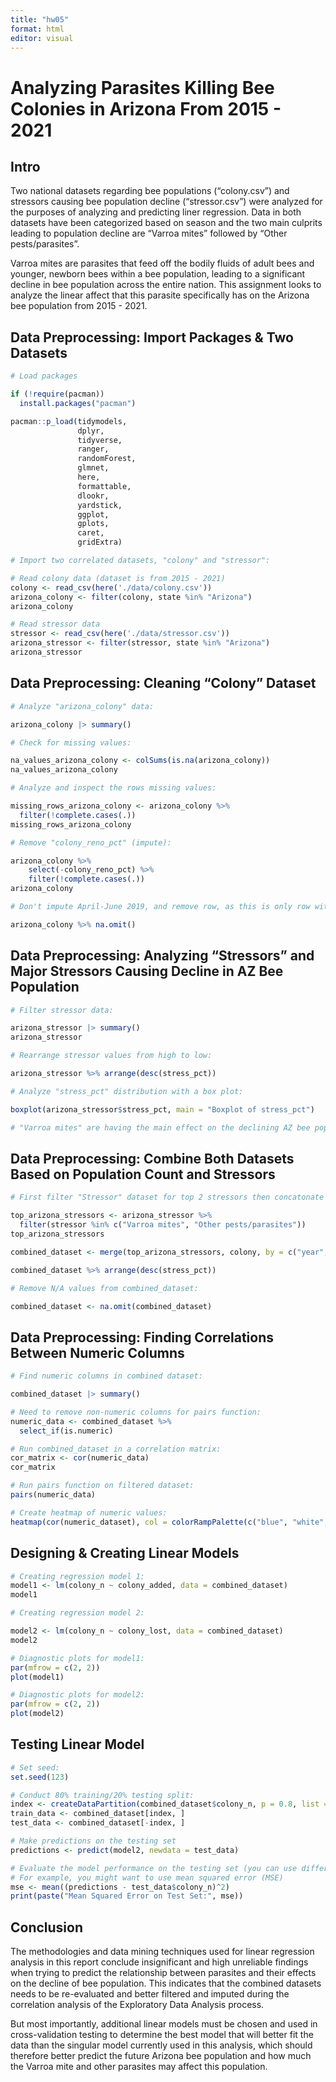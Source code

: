 ```yaml
---
title: "hw05"
format: html
editor: visual
---
```


# Analyzing Parasites Killing Bee Colonies in Arizona From 2015 - 2021

## Intro

Two national datasets regarding bee populations ("colony.csv") and stressors causing bee population decline ("stressor.csv") were analyzed for the purposes of analyzing and predicting liner regression. Data in both datasets have been categorized based on season and the two main culprits leading to population decline are "Varroa mites" followed by "Other pests/parasites".

Varroa mites are parasites that feed off the bodily fluids of adult bees and younger, newborn bees within a bee population, leading to a significant decline in bee population across the entire nation. This assignment looks to analyze the linear affect that this parasite specifically has on the Arizona bee population from 2015 - 2021.

## Data Preprocessing: Import Packages & Two Datasets

```r

# Load packages

if (!require(pacman))
  install.packages("pacman")

pacman::p_load(tidymodels,
               dplyr,
               tidyverse,
               ranger,
               randomForest,
               glmnet,
               here,
               formattable,
               dlookr,
               yardstick,
               ggplot,
               gplots,
               caret,
               gridExtra)

# Import two correlated datasets, "colony" and "stressor": 

# Read colony data (dataset is from 2015 - 2021)
colony <- read_csv(here('./data/colony.csv'))
arizona_colony <- filter(colony, state %in% "Arizona")
arizona_colony

# Read stressor data
stressor <- read_csv(here('./data/stressor.csv'))
arizona_stressor <- filter(stressor, state %in% "Arizona")
arizona_stressor
```

## Data Preprocessing: Cleaning "Colony" Dataset

```r

# Analyze "arizona_colony" data: 

arizona_colony |> summary()

# Check for missing values: 

na_values_arizona_colony <- colSums(is.na(arizona_colony))
na_values_arizona_colony

# Analyze and inspect the rows missing values: 

missing_rows_arizona_colony <- arizona_colony %>%
  filter(!complete.cases(.))
missing_rows_arizona_colony

# Remove "colony_reno_pct" (impute):

arizona_colony %>%
    select(-colony_reno_pct) %>%
    filter(!complete.cases(.))
arizona_colony

# Don't impute April-June 2019, and remove row, as this is only row with null values and entire row of data wasn't collected: 

arizona_colony %>% na.omit()
```

## Data Preprocessing: Analyzing "Stressors" and Major Stressors Causing Decline in AZ Bee Population

```r

# Filter stressor data: 

arizona_stressor |> summary()
arizona_stressor

# Rearrange stressor values from high to low:

arizona_stressor %>% arrange(desc(stress_pct))

# Analyze "stress_pct" distribution with a box plot:

boxplot(arizona_stressor$stress_pct, main = "Boxplot of stress_pct")

# "Varroa mites" are having the main effect on the declining AZ bee population from a few seasonal months in 2015-2019, followed by "Other pests/parasites" in April-June 2016, then back to "Varroa mites from a few seasonal months in 2016-2018.
```

## Data Preprocessing: Combine Both Datasets Based on Population Count and Stressors

```r

# First filter "Stressor" dataset for top 2 stressors then concatonate with corresponding bee population from "Colony" dataset

top_arizona_stressors <- arizona_stressor %>%
  filter(stressor %in% c("Varroa mites", "Other pests/parasites"))
top_arizona_stressors

combined_dataset <- merge(top_arizona_stressors, colony, by = c("year", "months", "state"))

combined_dataset %>% arrange(desc(stress_pct))

# Remove N/A values from combined_dataset:

combined_dataset <- na.omit(combined_dataset)
```

## Data Preprocessing: Finding Correlations Between Numeric Columns

```r

# Find numeric columns in combined dataset: 

combined_dataset |> summary()

# Need to remove non-numeric columns for pairs function:
numeric_data <- combined_dataset %>%
  select_if(is.numeric)

# Run combined_dataset in a correlation matrix:
cor_matrix <- cor(numeric_data)
cor_matrix

# Run pairs function on filtered dataset:
pairs(numeric_data)

# Create heatmap of numeric values:
heatmap(cor(numeric_dataset), col = colorRampPalette(c("blue", "white", "red"))(20))
```

## Designing & Creating Linear Models

```r

# Creating regression model 1:
model1 <- lm(colony_n ~ colony_added, data = combined_dataset)
model1

# Creating regression model 2:

model2 <- lm(colony_n ~ colony_lost, data = combined_dataset)
model2

# Diagnostic plots for model1:
par(mfrow = c(2, 2))  
plot(model1)

# Diagnostic plots for model2:
par(mfrow = c(2, 2))  
plot(model2)
```

## Testing Linear Model

```r

# Set seed:
set.seed(123)

# Conduct 80% training/20% testing split:
index <- createDataPartition(combined_dataset$colony_n, p = 0.8, list = FALSE)
train_data <- combined_dataset[index, ]
test_data <- combined_dataset[-index, ]

# Make predictions on the testing set
predictions <- predict(model2, newdata = test_data)

# Evaluate the model performance on the testing set (you can use different metrics)
# For example, you might want to use mean squared error (MSE)
mse <- mean((predictions - test_data$colony_n)^2)
print(paste("Mean Squared Error on Test Set:", mse))
```

## Conclusion

The methodologies and data mining techniques used for linear regression analysis in this report conclude insignificant and high unreliable findings when trying to predict the relationship between parasites and their effects on the decline of bee population. This indicates that the combined datasets needs to be re-evaluated and better filtered and imputed during the correlation analysis of the Exploratory Data Analysis process.

But most importantly, additional linear models must be chosen and used in cross-validation testing to determine the best model that will better fit the data than the singular model currently used in this analysis, which should therefore better predict the future Arizona bee population and how much the Varroa mite and other parasites may affect this population.
